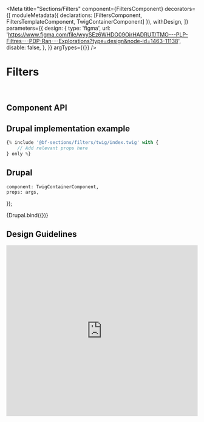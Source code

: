 
<Meta
    title="Sections/Filters"
    component={FiltersComponent}
    decorators={[
        moduleMetadata({ declarations: [FiltersComponent, FiltersTemplateComponent, TwigContainerComponent] }),
        withDesign,
    ]}
    parameters={{
        design: {
            type: 'figma',
            url: 'https://www.figma.com/file/wyySEz6WHDO09OirHADRUT/TMO---PLP-Filtres---PDP-Ran---Explorations?type=design&node-id=1463-11138',
            disable: false,
        },
    }}
    argTypes={{}}
/>

# Filters

<br />

## Component API

<ArgsTable of={FiltersComponent} />

## Drupal implementation example

```jsx
{% include '@bf-sections/filters/twig/index.twig' with {
    // Add relevant props here
} only %}
```

## Drupal

    component: TwigContainerComponent,
    props: args,
});

<Canvas withSource="none">
    <Story
        name="Drupal"
        height="300px"
        args={{
            elementPath: 'sections/filters/_doc/template.drupal',
            label: 'Filters',
        }}
    >
        {Drupal.bind({})}
    </Story>
</Canvas>

<!--
For now, Angular components ar not used, so it is hidden by default.

## Angular

  component: FiltersTemplateComponent,
  props: args,
});

<Canvas withSource='none'>
    <Story
        name='Angular'
        args={{
            label: 'Filters'
        }}
    >
        {Angular.bind({})}
    </Story>
</Canvas>

## Angular implementation example

Please, read the [Implementation Page](/?path=/docs/implementation-angular--page).
-->

## Design Guidelines

<iframe
    width="100%"
    height="450"
    src="https://www.figma.com/embed?embed_host=share&url=https%3A%2F%2Fwww.figma.com%2Ffile%2FwyySEz6WHDO09OirHADRUT%2FTMO---PLP-Filtres---PDP-Ran---Explorations%3Ftype%3Ddesign%26node-id%3D1463-11138&chrome=DOCUMENTATION"
    frameBorder="0"
    allowFullScreen
></iframe>
